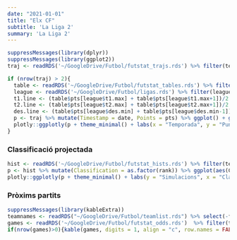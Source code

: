 ```yaml
---
date: "2021-01-01"
title: "Elx CF"
subtitle: 'La Liga 2'
summary: 'La Liga 2'
---
```

```r
suppressMessages(library(dplyr))
suppressMessages(library(ggplot2))
traj <- readRDS('~/GoogleDrive/Futbol/futstat_trajs.rds') %>% filter(team == '/elche')

if (nrow(traj) > 2){
  table <- readRDS('~/GoogleDrive/Futbol/futstat_tables.rds') %>% filter(league == 'segunda_1')
  league <- readRDS('~/GoogleDrive/Futbol/ligas.rds') %>% filter(league == 'segunda' & group == 1)
  t1.line <- (table$pts[league$t1.max] + table$pts[league$t1.max+1])/2
  t2.line <- (table$pts[league$t2.max] + table$pts[league$t2.max+1])/2
  des.line <- (table$pts[league$des.min] + table$pts[league$des.min-1])/2
  p <- traj %>% mutate(Timestamp = date, Points = pts) %>% ggplot() + geom_line(aes(Timestamp,Points, group = 1), linewidth = 1.5, color = '#f66f5c') + geom_hline(aes(yintercept=t1.line), linetype='dashed', color='#dbdbdb') + annotate('text',min(traj$date),t1.line,label = 'Ascens', vjust = -.5, hjust = 'left', color='#5c5c5c') + geom_hline(aes(yintercept=t2.line), linetype='dashed', color='#dbdbdb') + annotate('text',min(traj$date),t2.line,label = 'Playoff', vjust = -.5, hjust = 'left', color='#5c5c5c') + geom_hline(aes(yintercept=des.line), linetype='dashed', color='#dbdbdb') + annotate('text',min(traj$date),des.line,label = 'Descens', vjust = -.5, hjust = 'left', color='#5c5c5c')
  plotly::ggplotly(p + theme_minimal() + labs(x = "Temporada", y = "Punts Projectats") + theme(axis.text.x=element_blank()), tooltip = c("Timestamp","Points"))
}
```

### Classificació projectada
```r
hist <- readRDS('~/GoogleDrive/Futbol/futstat_hists.rds') %>% filter(team == '/elche')
p <- hist %>% mutate(Classification = as.factor(rank)) %>% ggplot(aes(Classification)) + geom_bar(fill = "#f66f5c")
plotly::ggplotly(p + theme_minimal() + labs(y = "Simulacions", x = "Classificació") + theme(axis.text.y=element_blank()))

```

### Pròxims partits
```r
suppressMessages(library(kableExtra))
teamnames <- readRDS("~/GoogleDrive/Futbol/teamlist.rds") %>% select(-fullname) %>% rename(team1 = team, shortname1 = shortname)
games <- readRDS('~/GoogleDrive/Futbol/futstat_odds.rds')  %>% filter(team1 == '/elche' | team2 == '/elche') %>% left_join(teamnames, by = 'team1') %>% left_join(teamnames %>% rename(team2 = team1, shortname2 = shortname1), by = 'team2') %>% select(shortname1,p1,pd,p2,shortname2) %>% mutate(p1 = p1*100, pd = pd*100, p2 = p2*100)
if(nrow(games)>0){kable(games, digits = 1, align = "c", row.names = FALSE, col.names = c("Equip", "Guanyar", "Empatar", "Guanyar", "Equip")) %>% add_header_above(c("Local" = 2, "(%)" = 1, "Visitant" = 2)) %>% column_spec(1, bold = T) %>% column_spec(5, bold = T)}
```
